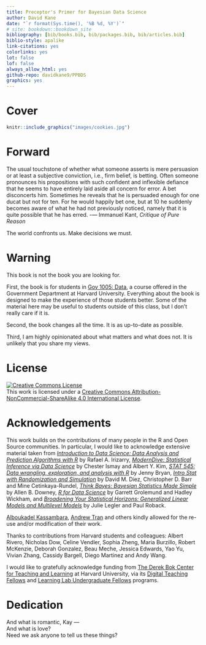 ```yaml
--- 
title: Preceptor's Primer for Bayesian Data Science
author: David Kane
date: "`r format(Sys.time(), '%B %d, %Y')`"
# site: bookdown::bookdown_site
bibliography: [bib/books.bib, bib/packages.bib, bib/articles.bib]
biblio-style: apalike
link-citations: yes
colorlinks: yes
lot: false
lof: false
always_allow_html: yes
github-repo: davidkane9/PPBDS
graphics: yes
---
```



<!-- site: bookdown::bookdown_site is tricky. -->

# Cover {-}

```r
knitr::include_graphics("images/cookies.jpg") 
```

# Forward {-}

The usual touchstone of whether what someone asserts is mere persuasion or at least a subjective conviction, i.e., firm belief, is betting. Often someone pronounces his propositions with such confident and inflexible defiance that he seems to have entirely laid aside all concern for error. A bet disconcerts him. Sometimes he reveals that he is persuaded enough for one ducat but not for ten. For he would happily bet one, but at 10 he suddenly becomes aware of what he had not previously noticed, namely that it is quite possible that he has erred. -— Immanuel Kant, *Critique of Pure Reason*

The world confronts us. Make decisions we must.

# Warning {-}

This book is not the book you are looking for.

First, the book is for students in [Gov 1005: Data](https://www.davidkane.info/files/gov_1005.html), a course offered in the Government Department at Harvard University. Everything about the book is designed to make the experience of those students better. Some of the material here may be useful to students outside of this class, but I don't really care if it is.

Second, the book changes all the time. It is as up-to-date as possible.

Third, I am highly opinionated about what matters and what does not. It is unlikely that you share my views. 


# License {-}

<a rel="license" href="http://creativecommons.org/licenses/by-nc-sa/4.0/"><img alt="Creative Commons License" style="border-width:0" src="https://i.creativecommons.org/l/by-nc-sa/4.0/88x31.png" /></a><br />This work is licensed under a <a rel="license" href="http://creativecommons.org/licenses/by-nc-sa/4.0/">Creative Commons Attribution-NonCommercial-ShareAlike 4.0 International License</a>.


# Acknowledgements {-}

This work builds on the contributions of many people in the R and Open Source communities. In particular, I would like to acknowledge extensive material taken from *[Introduction to Data Science: Data Analysis and Prediction Algorithms with R](https://rafalab.github.io/dsbook/)* by Rafael A. Irizarry, *[ModernDive: Statistical Inference via Data Science](https://moderndive.com/)* by Chester Ismay and Albert Y. Kim,
 *[STAT 545: Data wrangling, exploration, and analysis with R](https://stat545.com/)* by Jenny Bryan, *[Intro Stat with Randomization and Simulation](https://www.openintro.org/stat/textbook.php?stat_book=isrs)* by David M. Diez, Christopher D. Barr and Mine Cetinkaya-Rundel, *[Think Bayes: Bayesian Statistics Made Simple](https://greenteapress.com/wp/think-bayes/)* by Allen B. Downey, *[R for Data Science](https://r4ds.had.co.nz/)* by Garrett Grolemund and Hadley Wickham, and *[Broadening Your Statistical Horizons: Generalized Linear Models and Multilevel Models](https://bookdown.org/roback/bookdown-bysh/)* by Julie Legler and Paul Roback.  
 
[Alboukadel Kassambara](https://www.datanovia.com/en/blog/gganimate-how-to-create-plots-with-beautiful-animation-in-r/), [Andrew Tran](https://github.com/andrewbtran/NICAR-2019-mapping) and others kindly allowed for the re-use and/or modification of their work.
 
Thanks to contributions from Harvard students and colleagues: Albert Rivero, Nicholas Dow, Celine Vendler, Sophia Zheng, Maria Burzillo, Robert McKenzie, Deborah Gonzalez, Beau Meche, Jessica Edwards, Yao Yu, Vivian Zhang, Cassidy Bargell, Diego Martinez and Andy Wang.

I would like to gratefully acknowledge funding from [The Derek Bok Center for Teaching and Learning](https://bokcenter.harvard.edu/) at Harvard University, via its [Digital Teaching Fellows](https://bokcenter.harvard.edu/graduate-fellows-0) and [Learning Lab Undergraduate Fellows](https://bokcenter.harvard.edu/undergraduate-fellows) programs.


# Dedication {-}

And what is romantic, Kay ---  
And what is love?  
Need we ask anyone to tell us these things?  
